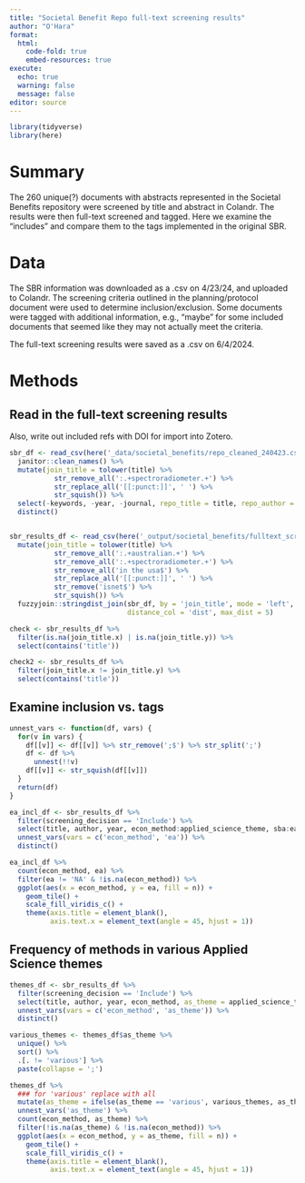 ```yaml
---
title: "Societal Benefit Repo full-text screening results"
author: "O'Hara"
format: 
  html:
    code-fold: true
    embed-resources: true
execute:
  echo: true
  warning: false
  message: false
editor: source
---
```


```r
library(tidyverse)
library(here)
```

# Summary

The 260 unique(?) documents with abstracts represented in the Societal Benefits repository were screened by title and abstract in Colandr.  The results were then full-text screened and tagged.  Here we examine the "includes" and compare them to the tags implemented in the original SBR.

# Data

The SBR information was downloaded as a .csv on 4/23/24, and uploaded to Colandr.  The screening criteria outlined in the planning/protocol document were used to determine inclusion/exclusion.  Some documents were tagged with additional information, e.g., "maybe" for some included documents that seemed like they may not actually meet the criteria.

The full-text screening results were saved as a .csv on 6/4/2024.

# Methods

## Read in the full-text screening results

Also, write out included refs with DOI for import into Zotero.

```r
sbr_df <- read_csv(here('_data/societal_benefits/repo_cleaned_240423.csv')) %>%
  janitor::clean_names() %>%
  mutate(join_title = tolower(title) %>%
           str_remove_all(':.+spectroradiometer.+') %>%
           str_replace_all('[[:punct:]]', ' ') %>% 
           str_squish()) %>%
  select(-keywords, -year, -journal, repo_title = title, repo_author = author) %>%
  distinct()


sbr_results_df <- read_csv(here('_output/societal_benefits/fulltext_screened.csv')) %>%
  mutate(join_title = tolower(title) %>%
           str_remove_all(':.+australian.+') %>%
           str_remove_all(':.+spectroradiometer.+') %>%
           str_remove_all('in the usa$') %>%
           str_replace_all('[[:punct:]]', ' ') %>% 
           str_remove('isnet$') %>%
           str_squish()) %>%
  fuzzyjoin::stringdist_join(sbr_df, by = 'join_title', mode = 'left', 
                             distance_col = 'dist', max_dist = 5)

check <- sbr_results_df %>%
  filter(is.na(join_title.x) | is.na(join_title.y)) %>%
  select(contains('title'))

check2 <- sbr_results_df %>%
  filter(join_title.x != join_title.y) %>%
  select(contains('title'))
```

## Examine inclusion vs. tags

```r
unnest_vars <- function(df, vars) {
  for(v in vars) {
    df[[v]] <- df[[v]] %>% str_remove(';$') %>% str_split(';')
    df <- df %>%
      unnest(!!v)
    df[[v]] <- str_squish(df[[v]])
  }
  return(df)
}

ea_incl_df <- sbr_results_df %>%
  filter(screening_decision == 'Include') %>%
  select(title, author, year, econ_method:applied_science_theme, sba:ea) %>%
  unnest_vars(vars = c('econ_method', 'ea')) %>%
  distinct()

ea_incl_df %>%
  count(econ_method, ea) %>%
  filter(ea != 'NA' & !is.na(econ_method)) %>%
  ggplot(aes(x = econ_method, y = ea, fill = n)) +
    geom_tile() +
    scale_fill_viridis_c() +
    theme(axis.title = element_blank(),
          axis.text.x = element_text(angle = 45, hjust = 1))
```

## Frequency of methods in various Applied Science themes

```r

themes_df <- sbr_results_df %>%
  filter(screening_decision == 'Include') %>%
  select(title, author, year, econ_method, as_theme = applied_science_theme) %>%
  unnest_vars(vars = c('econ_method', 'as_theme')) %>%
  distinct()

various_themes <- themes_df$as_theme %>%
  unique() %>% 
  sort() %>% 
  .[. != 'various'] %>%
  paste(collapse = ';')

themes_df %>%
  ### for 'various' replace with all
  mutate(as_theme = ifelse(as_theme == 'various', various_themes, as_theme)) %>%
  unnest_vars('as_theme') %>%
  count(econ_method, as_theme) %>%
  filter(!is.na(as_theme) & !is.na(econ_method)) %>%
  ggplot(aes(x = econ_method, y = as_theme, fill = n)) +
    geom_tile() +
    scale_fill_viridis_c() +
    theme(axis.title = element_blank(),
          axis.text.x = element_text(angle = 45, hjust = 1))
```
